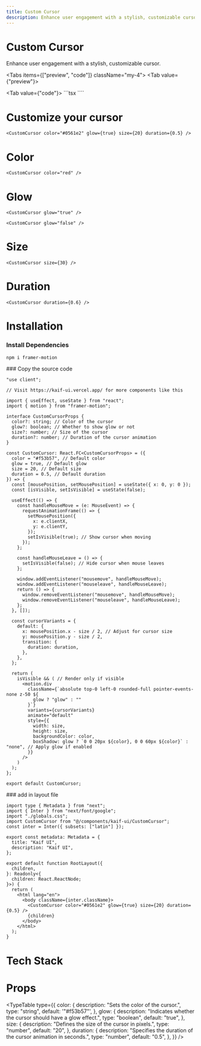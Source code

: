 ```yaml
---
title: Custom Cursor
description: Enhance user engagement with a stylish, customizable cursor.
---
```




<div className="space-y-2 mb-4">
  <h1 class="scroll-m-20 text-4xl font-bold tracking-tight text-black dark:text-white">
    Custom Cursor
  </h1>
  <p class="text-lg text-muted-foreground">
    Enhance user engagement with a stylish, customizable cursor.
  </p>
</div>

<Tabs items={["preview", "code"]} className="my-4">
  <Tab value={"preview"}>
    <div className="bg-background rounded-xl relative">
      <CustomCursor color="#0561e2" glow={true} size={20} duration={0.5} />
    </div>
  </Tab>
  <Tab value={"code"}>
    ```tsx
    <CustomCursor color="#0561e2" glow={true} size={20} duration={0.5} />
    ````
  </Tab>
</Tabs>

<h1 class="scroll-m-20 text-2xl font-bold tracking-tight text-black dark:text-white mt-10 mb-4">
  Customize your cursor
</h1>

```tsx
<CustomCursor color="#0561e2" glow={true} size={20} duration={0.5} />
```

<h1 class="scroll-m-20 text-lg font-bold tracking-tight text-black dark:text-white mt-10 mb-4">
  Color
</h1>

```tsx
<CustomCursor color="red" />
```

<h1 class="scroll-m-20 text-lg font-bold tracking-tight text-black dark:text-white mt-10 mb-4">
  Glow
</h1>

```tsx
<CustomCursor glow="true" />
```

```tsx
<CustomCursor glow="false" />
```

<h1 class="scroll-m-20 text-lg font-bold tracking-tight text-black dark:text-white mt-10 mb-4">
  Size
</h1>

```tsx
<CustomCursor size={30} />
```

<h1 class="scroll-m-20 text-lg font-bold tracking-tight text-black dark:text-white mt-10 mb-4">
  Duration
</h1>

```tsx
<CustomCursor duration={0.6} />
```

<h1 class="scroll-m-20 text-2xl font-bold tracking-tight text-black dark:text-white mt-10 mb-4">
  Installation
</h1>

<Steps>
<Step>

### Install Dependencies

```bash
npm i framer-motion
```

</Step>
<Step>
### Copy the source code

```tsx title="components/kaif-ui/CustomCursor.tsx"
"use client";

// Visit https://kaif-ui.vercel.app/ for more components like this

import { useEffect, useState } from "react";
import { motion } from "framer-motion";

interface CustomCursorProps {
  color?: string; // Color of the cursor
  glow?: boolean; // Whether to show glow or not
  size?: number; // Size of the cursor
  duration?: number; // Duration of the cursor animation
}

const CustomCursor: React.FC<CustomCursorProps> = ({
  color = "#f53b57", // Default color
  glow = true, // Default glow
  size = 20, // Default size
  duration = 0.5, // Default duration
}) => {
  const [mousePosition, setMousePosition] = useState({ x: 0, y: 0 });
  const [isVisible, setIsVisible] = useState(false);

  useEffect(() => {
    const handleMouseMove = (e: MouseEvent) => {
      requestAnimationFrame(() => {
        setMousePosition({
          x: e.clientX,
          y: e.clientY,
        });
        setIsVisible(true); // Show cursor when moving
      });
    };

    const handleMouseLeave = () => {
      setIsVisible(false); // Hide cursor when mouse leaves
    };

    window.addEventListener("mousemove", handleMouseMove);
    window.addEventListener("mouseleave", handleMouseLeave);
    return () => {
      window.removeEventListener("mousemove", handleMouseMove);
      window.removeEventListener("mouseleave", handleMouseLeave);
    };
  }, []);

  const cursorVariants = {
    default: {
      x: mousePosition.x - size / 2, // Adjust for cursor size
      y: mousePosition.y - size / 2,
      transition: {
        duration: duration,
      },
    },
  };

  return (
    isVisible && ( // Render only if visible
      <motion.div
        className={`absolute top-0 left-0 rounded-full pointer-events-none z-50 ${
          glow ? "glow" : ""
        }`}
        variants={cursorVariants}
        animate="default"
        style={{
          width: size,
          height: size,
          backgroundColor: color,
          boxShadow: glow ? `0 0 20px ${color}, 0 0 60px ${color}` : "none", // Apply glow if enabled
        }}
      />
    )
  );
};

export default CustomCursor;
```

</Step>
<Step>
### add in layout file

```tsx title="layout.tsx"
import type { Metadata } from "next";
import { Inter } from "next/font/google";
import "./globals.css";
import CustomCursor from "@/components/kaif-ui/CustomCursor";
const inter = Inter({ subsets: ["latin"] });

export const metadata: Metadata = {
  title: "Kaif UI",
  description: "Kaif UI",
};

export default function RootLayout({
  children,
}: Readonly<{
  children: React.ReactNode;
}>) {
  return (
    <html lang="en">
      <body className={inter.className}>
        <CustomCursor color="#0561e2" glow={true} size={20} duration={0.5} />
        {children}
      </body>
    </html>
  );
}
```

</Step>
</Steps>

<h1 class="scroll-m-20 text-xl font-bold tracking-tight text-black dark:text-white mt-10 mb-4">
  Tech Stack
</h1>

<Cards>
  <Card title="React" />
  <Card title="Next.js" />
  <Card title="Tailwind CSS" />
  <Card title="Framer Motion" />
  <Card title="TypeScript" />
</Cards>

<h1 class="scroll-m-20 text-xl font-bold tracking-tight text-black dark:text-white mt-12">
  Props
</h1>

<TypeTable
  type={{
    color: {
      description: "Sets the color of the cursor.",
      type: "string",
      default: '"#f53b57"',
    },
    glow: {
      description: "Indicates whether the cursor should have a glow effect.",
      type: "boolean",
      default: "true",
    },
    size: {
      description: "Defines the size of the cursor in pixels.",
      type: "number",
      default: "20",
    },
    duration: {
      description: "Specifies the duration of the cursor animation in seconds.",
      type: "number",
      default: "0.5",
    },
  }}
/>
